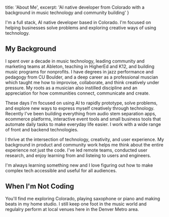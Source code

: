   title: 'About Me',
  excerpt: 'AI native developer from Colorado with a background in music technology and community building'
}




I'm a full stack, AI native developer based in Colorado. I'm focused on helping businesses solve problems and exploring creative ways of using technology. 

## My Background

I spent over a decade in music technology, leading community and marketing teams at Ableton, teaching in HigherEd and K12, and building music programs for nonprofits. I have degrees in jazz performance and pedagogy from CU Boulder, and a deep career as a professional muscian which taught me how to improvise, collaborate, and think creatively under pressure. My roots as a musician also instilled discipline and an appreciation for how communities connect, communicate and create.

These days I'm focused on using AI to rapidly prototype, solve problems, and explore new ways to express myself creatively through technology. Recently I've been building everything from audio stem separation apps, ecommerce platforms, interactive event tools and small business tools that automate daily tasks to make everyday life easier. I work with a wide range of front and backend technologies.

I thrive at the intersection of technology, creativity, and user experience. My background in product and community work helps me think about the entire experience not just the code. I've led remote teams, conducted user research, and enjoy learning from and listeing to users and engineers.

I'm always learning something new and I love figuring out how to make complex tech accessible and useful for all audiences.

## When I'm Not Coding

You'll find me exploring Colorado, playing saxophone or piano and making beats in my home studio. I still keep one foot in the music world and regulalry perform at local venues here in the Denver Metro area. 